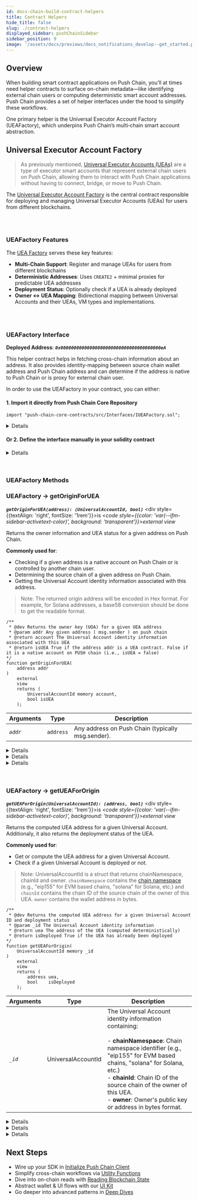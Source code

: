```yaml
---
id: docs-chain-build-contract-helpers
title: Contract Helpers
hide_title: false
slug: ./contract-helpers
displayed_sidebar: pushChainSidebar
sidebar_position: 9
image: '/assets/docs/previews/docs_notifications_develop--get_started.png'
---
```


<head>
  <title>Contract Helpers | Build | Push Chain Docs</title>
</head>


<!-- Content Start -->

## Overview

When building smart contract applications on Push Chain, you’ll at times need helper contracts to surface on-chain metadata—like identifying external chain users or computing deterministic smart account addresses. Push Chain provides a set of helper interfaces under the hood to simplify these workflows.

One primary helper is the Universal Executor Account Factory (UEAFactory), which underpins Push Chain’s multi‐chain smart account abstraction.

## Universal Executor Account Factory

> As previously mentioned, [Universal Executor Accounts (UEAs)](/docs/chain/important-concepts#account-types-on-push-chain) are a type of executor smart accounts that represent external chain users on Push Chain, allowing them to interact with Push Chain applications without having to connect, bridge, or move to Push Chain.

The [Universal Executor Account Factory](https://github.com/pushchain/push-chain-contracts/blob/main/src/Interfaces/IUEAFactory.sol) is the central contract responsible for deploying and managing Universal Executor Accounts (UEAs) for users from different blockchains.

<br />
<br />

### UEAFactory Features

The [UEA Factory](https://github.com/pushchain/push-chain-contracts/blob/main/src/UEAFactoryV1.sol) serves these key features:

- **Multi-Chain Support**: Register and manage UEAs for users from different blockchains
- **Deterministic Addresses**: Uses `CREATE2` + minimal proxies for predictable UEA addresses
- **Deployment Status**: Optionally check if a UEA is already deployed
- **Owner ↔ UEA Mapping**: Bidirectional mapping between Universal Accounts and their UEAs, VM types and implementations.

<br />
<br />

### UEAFactory Interface

**Deployed Address**: **_`0x00000000000000000000000000000000000000eA`_**

This helper contract helps in fetching cross-chain information about an address. It also provides identity-mapping between source chain wallet address and Push Chain address and can determine if the address is native to Push Chain or is proxy for external chain user.

In order to use the UEAFactory in your contract, you can either:

#### 1. Import it directly from Push Chain Core Repository

```solidity
import "push-chain-core-contracts/src/Interfaces/IUEAFactory.sol";
```

<Details summary="For Foundry Developers">
Do the additional steps to enable the same in your Foundry:<br />
<br />

1. Run forge install
```bash
forge install pushchain/push-chain-core-contracts
```

2. Add remappings to your **foundry.toml** file
```toml
remappings = ["push-chain-core-contracts/=lib/push-chain-core-contracts/"]
```
</Details>


#### Or 2. Define the interface manually in your solidity contract

<Details summary="Use the following interface directly in your contract">

```solidity
pragma solidity ^0.8.0;

struct UniversalAccountId {
    string chainNamespace; // Chain namespace identifier of the owner account (e.g., "eip155" or "solana")
    string chainId; // Chain ID of the source chain of the owner of this UEA.
    bytes owner; // Owner's public key or address in bytes format
}

/// @title Universal Executor Account Factory Interface
/// @notice Helper interface for deploying and querying UEAs on Push Chain
interface IUEAFactory {
    /**
     * @dev Returns the owner key (UOA) for a given UEA address
     * @param addr Any given address ( msg.sender ) on push chain
     * @return account The Universal Account identity information associated with this UEA
     * @return isUEA True if the address addr is a UEA contract. Else it is a native EOA of PUSH chain (i.e., isUEA = false)
     */
    function getOriginForUEA(address addr) external view returns (UniversalAccountId memory account, bool isUEA);

    /**
     * @dev Returns the computed UEA address for a given Universal Account ID and deployment status
     * @param _id The Universal Account identity information
     * @return uea The address of the UEA (computed deterministically)
     * @return isDeployed True if the UEA has already been deployed
     */
    function getUEAForOrigin(UniversalAccountId memory _id) external view returns (address uea, bool isDeployed);
}
```

</Details>

<br />
<br />

### UEAFactory Methods

### UEAFactory → getOriginForUEA

**_`getOriginForUEA(address): (UniversalAccountId, bool)`_** <div style={{textAlign: 'right', fontSize: '1rem'}}>is <em><code style={{color: 'var(--ifm-sidebar-activetext-color)', background: 'transparent'}}>external view</code></em></div>

Returns the owner information and UEA status for a given address on Push Chain.

**Commonly used for**:

- Checking if a given address is a native account on Push Chain or is controlled by another chain user.
- Determining the source chain of a given address on Push Chain.
- Getting the Universal Account identity information associated with this address.

> Note: The returned origin address will be encoded in Hex format. For example, for Solana addresses, a base58 conversion should be done to get the readable format.

```solidity
/**
 * @dev Returns the owner key (UOA) for a given UEA address
 * @param addr Any given address ( msg.sender ) on push chain
 * @return account The Universal Account identity information associated with this UEA
 * @return isUEA True if the address addr is a UEA contract. False if it is a native account on PUSH chain (i.e., isUEA = false)
*/
function getOriginForUEA(
    address addr
)
    external
    view
    returns (
        UniversalAccountId memory account,
        bool isUEA
    );
```

<PushAPIReference showRequiredNotice={false}>

| Arguments | Type      | Description                                       |
| --------- | --------- | ------------------------------------------------- |
| _`addr`_      | `address` | Any address on Push Chain (typically msg.sender). |

</PushAPIReference>

<Details summary="Returns `UniversalAccountId`<struct> and `bool`" className="alert alert--fn-args">

| Response | Type               | Description                                                                                                            |
| -------- | ------------------ | ---------------------------------------------------------------------------------------------------------------------- |
| account  | `UniversalAccountId` | The Universal Account identity information containing:<br/>&nbsp;<br/>- **chainNamespace**: Chain namespace identifier (e.g., "eip155" for EVM based chains, "solana" for Solana, etc.)<br/>- **chainId**: Chain ID of the source chain of the owner of this UEA.<br/>- **owner**: Owner's public key or address in bytes format. |
| isUEA    | `bool`             | True if the address addr is a UEA contract. False if it is a native address on PUSH chain (i.e., isUEA = false).        |

</Details>

<Details summary="On-chain usage" className="alert alert--live-play">

```solidity
function checkCallerType() public view returns (bool isUEA) {
  (UniversalAccountId memory account, bool isUEA) = IUEAFactory(0x00000000000000000000000000000000000000eA).getOriginForUEA(msg.sender);

  if (isUEA) {
      // Do something with the UEA
  } else {
      // Do something with the native account
  }
}
```

</Details>

<Details summary="Off-chain usage" className="alert alert--live-play">

<NodeJSVirtualIDE repo={{title: "Open in Github", url: "https://github.com/pushchain/push-chain-examples/tree/main/core-sdk-functions/others-contract-helpers"}}>

{`

    // customPropHighlightRegexStart=factory\.getOriginForUEA
    // customPropHighlightRegexEnd=\\);

    // ——— CONFIG ———
    const RPC_URL          = 'https://evm.rpc-testnet-donut-node1.push.org/';
    const FACTORY_ADDRESS  = '0x00000000000000000000000000000000000000eA';

    // Corrected ABI
    const IUEAFactoryABI = [
      // returns (UniversalAccountId account, bool isUEA)
      "function getOriginForUEA(address addr) view returns (tuple(string chainNamespace, string chainId, bytes owner) account, bool isUEA)"
    ]

    async function main() {
      // 1) set up
      const provider = new ethers.JsonRpcProvider(RPC_URL);
      const factory  = new ethers.Contract(FACTORY_ADDRESS, IUEAFactoryABI, provider);

      // 2) <inser any address ( UEA or Native Addresses) to check its origin details >
      const someAddress = '0xc16a585b95810F7D204620bb3677F73243242A8F';

      // 3) call getOriginForUEA
      console.log("Calling getOriginForUEA on PushChain");
      const originResult = await factory.getOriginForUEA(someAddress);
      console.log("Note: The address returned are always in hex format even for non-EVM chains.")
      console.log("Result -", JSON.stringify(originResult));

      // 4) optional: convert non-evm chain address according to their standards
      if (originResult[0][0] === "solana") {
        // Convert hex-encoded address to base58 address format
        const bytesAddress = ethers.getBytes(originResult[0][2]);
        const base58Address = bs58.encode(bytesAddress);
        console.log("Solana (Base58) Address -", base58Address);
      }
      
      // Note: If the origin is Solana (chainNamespace === "solana"), the owner address 
      // will be in hex format and needs to be converted to base58 for readable format
    }

await main().catch(console.error);

`}

</NodeJSVirtualIDE>

</Details>

<br />
<br />

### UEAFactory → getUEAForOrigin

**_`getUEAForOrigin(UniversalAccountId): (address, bool)`_** <div style={{textAlign: 'right', fontSize: '1rem'}}>is <em><code style={{color: 'var(--ifm-sidebar-activetext-color)', background: 'transparent'}}>external view</code></em></div>

Returns the computed UEA address for a given Universal Account.
Additionaly, it also returns the deployment status of the UEA.

**Commonly used for**:

- Get or compute the UEA address for a given Universal Account.
- Check if a given Universal Account is deployed or not.

> Note: UniversalAccountId is a struct that returns chainNamespace, chainId and owner. `chainNamespace` contains the [chain namespace](/docs/chain/setup/chain-config/#universal-chain-namespace) (e.g., "eip155" for EVM based chains, "solana" for Solana, etc.) and `chainId` contains the chain ID of the source chain of the owner of this UEA. `owner` contains the wallet address in bytes.

```solidity
/**
 * @dev Returns the computed UEA address for a given Universal Account ID and deployment status
 * @param _id The Universal Account identity information
 * @return uea The address of the UEA (computed deterministically)
 * @return isDeployed True if the UEA has already been deployed
*/
function getUEAForOrigin(
    UniversalAccountId memory _id
)
    external
    view
    returns (
        address uea,
        bool    isDeployed
    );
```

<PushAPIReference showRequiredNotice={false}>

| Arguments | Type             | Description                                                                                                                                                |
| --------- | ---------------- | ---------------------------------------------------------------------------------------------------------------------------------------------------------- |
| _`_id`_      | UniversalAccountId | The Universal Account identity information containing:<br/>&nbsp;<br/>- **chainNamespace**: Chain namespace identifier (e.g., "eip155" for EVM based chains, "solana" for Solana, etc.)<br/>- **chainId**: Chain ID of the source chain of the owner of this UEA.<br/>- **owner**: Owner's public key or address in bytes format. |

</PushAPIReference>

<Details summary="Returns `address` and `bool`" className="alert alert--fn-args">

| Response   | Type    | Description                                          |
| ---------- | ------- | ---------------------------------------------------- |
| uea        | address | The address of the UEA (computed deterministically). |
| isDeployed | bool    | True if the UEA has already been deployed.           |

</Details>

<Details summary="On-chain usage" className="alert alert--live-play">

```solidity
function checkUEAType() public view returns (address uea, bool isDeployed) {
    (address uea, bool isDeployed) = IUEAFactory(0x00000000000000000000000000000000000000eA).getUEAForOrigin(account);

    if (isDeployed) {
        // Do something with the deployed UEA
    } else {
        // UEA is not deployed yet but you have deterministic address for the UEA.
    }
}
```

</Details>

<Details summary="Off-chain usage" className="alert alert--live-play">

<NodeJSVirtualIDE repo={{title: "Open in Github", url: "https://github.com/pushchain/push-chain-examples/tree/main/core-sdk-functions/others-contract-helpers"}}>

{`
// customPropHighlightRegexStart=factory\.getUEAForOrigin
// customPropHighlightRegexEnd=\\);

    // ——— CONFIG ———
    const RPC_URL = 'https://evm.rpc-testnet-donut-node1.push.org/';
    const FACTORY_ADDRESS = '0x00000000000000000000000000000000000000eA';

    // Corrected ABI
    const IUEAFactoryABI = [
    "function getUEAForOrigin(tuple(string chainNamespace, string chainId, bytes owner) _id) view returns (address uea, bool isDeployed)"
  ]

    async function main() {
      // 1) set up
      const provider = new ethers.JsonRpcProvider(RPC_URL);
      const factory = new ethers.Contract(FACTORY_ADDRESS, IUEAFactoryABI, provider);

      // 2) create UniversalAccountId struct
      const universalAccountId = {
        chainNamespace: 'eip155', // EVM chain
        chainId: '11155111', // Sepolia testnet (more likely to be registered on Push testnet)
        owner: '0xa96CaA79eb2312DbEb0B8E93c1Ce84C98b67bF11', // owner address in bytes format
      };

      // 3) call getUEAForOrigin
      console.log('Calling getUEAForOrigin on PushChain');
      const originResult = await factory.getUEAForOrigin(universalAccountId);
      console.log('Result -', JSON.stringify(originResult));
    }

    await main().catch(console.error);


`}

</NodeJSVirtualIDE>

</Details>

## Next Steps

- Wire up your SDK in [Initialize Push Chain Client](/docs/chain/build/initialize-push-chain-client)
- Simplify cross-chain workflows via [Utility Functions](/docs/chain/build/utility-functions)
- Dive into on-chain reads with [Reading Blockchain State](/docs/chain/build/reading-blockchain-state)
- Abstract wallet & UI flows with our [UI Kit](/docs/chain/ui-kit)
- Go deeper into advanced patterns in [Deep Dives](/docs/chain/deep-dives)
